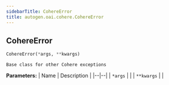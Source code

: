 ```yaml
---
sidebarTitle: CohereError
title: autogen.oai.cohere.CohereError
---
```

<h2 id="autogen.oai.cohere.CohereError" class="doc doc-heading">
    <code class="doc-symbol doc-symbol-heading doc-symbol-class"></code>
    <span class="doc doc-object-name doc-class-name">CohereError</span>
</h2>

```python
CohereError(*args, **kwargs)
```

    Base class for other Cohere exceptions

<b>Parameters:</b>
| Name | Description |
|--|--|
| `*args` |  |
| `**kwargs` |  |